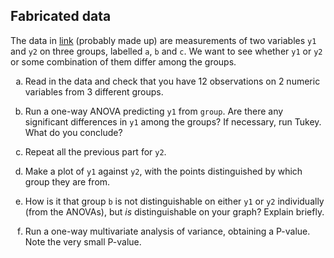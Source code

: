 ##  Fabricated data


 The data in
[link](http://ritsokiguess.site/datafiles/simple-manova.txt)
(probably made up) are measurements of two 
variables `y1` and `y2` on three groups, labelled
`a`, `b` and `c`. We want to see whether
`y1` or `y2` or some combination of them differ among
the groups.



(a) Read in the data and check that you have 12 observations on
2 numeric variables from 3 different groups.



(b) Run a one-way ANOVA predicting `y1` from
`group`. Are there any significant differences in `y1`
among the groups? If necessary, run Tukey. What do you conclude?



(c) Repeat all the previous part for `y2`.



(d) Make a plot of `y1` against `y2`, with the
points distinguished by which group they are from.



(e) How is it that group `b` is not distinguishable on
either `y1` or `y2` individually (from the ANOVAs),
but *is* distinguishable on your graph? Explain briefly.



(f) Run a one-way multivariate analysis of variance, obtaining
a P-value. Note the very small P-value.






